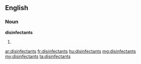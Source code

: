 ==English==

===Noun===
'''disinfectants'''

# {{plural of|disinfectant}}

[[ar:disinfectants]]
[[fr:disinfectants]]
[[hu:disinfectants]]
[[mg:disinfectants]]
[[my:disinfectants]]
[[ta:disinfectants]]